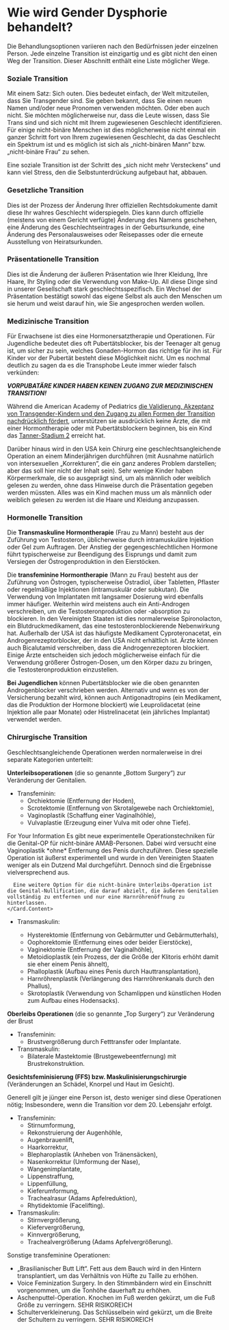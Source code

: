 

<PageMeta
  title="Die Behandlung von Gender Dysphorie"
  linkTitle="Behandlung"
  description="Übergang ist das Heilmittel"
/>

<Disclaimer />

# Wie wird Gender Dysphorie behandelt?

Die Behandlungsoptionen variieren nach den Bedürfnissen jeder einzelnen Person. Jede einzelne Transition ist einzigartig und es gibt nicht den einen Weg der Transition. Dieser Abschnitt enthält eine Liste möglicher Wege.

### Soziale Transition

Mit einem Satz: Sich outen. Dies bedeutet einfach, der Welt mitzuteilen, dass Sie Transgender sind. Sie geben bekannt, dass Sie einen neuen Namen und/oder neue Pronomen verwenden möchten. Oder eben auch nicht. Sie möchten möglicherweise nur, dass die Leute wissen, dass Sie Trans sind und sich nicht mit Ihrem zugewiesenen Geschlecht identifizieren. Für einige nicht-binäre Menschen ist dies möglicherweise nicht einmal ein ganzer Schritt fort von Ihrem zugewiesenen Geschlecht, da das Geschlecht ein Spektrum ist und es möglich ist sich als „nicht-binären Mann“ bzw. „nicht-binäre Frau“ zu sehen.

Eine soziale Transition ist der Schritt des „sich nicht mehr Versteckens“ und kann viel Stress, den die Selbstunterdrückung aufgebaut hat, abbauen.

### Gesetzliche Transition

Dies ist der Prozess der Änderung Ihrer offiziellen Rechtsdokumente damit diese Ihr wahres Geschlecht widerspiegeln. Dies kann durch offizielle (meistens von einem Gericht verfügte) Änderung des Namens geschehen, eine Änderung des Geschlechtseintrages in der Geburtsurkunde, eine Änderung des Personalausweises oder Reisepasses oder die erneute Ausstellung von Heiratsurkunden.

### Präsentationelle Transition

Dies ist die Änderung der äußeren Präsentation wie Ihrer Kleidung, Ihre Haare, Ihr Styling oder die Verwendung von Make-Up. All diese Dinge sind in unserer Gesellschaft stark geschlechtsspezifisch. Ein Wechsel der Präsentation bestätigt sowohl das eigene Selbst als auch den Menschen um sie herum und weist darauf hin, wie Sie angesprochen werden wollen.

### Medizinische Transition

Für Erwachsene ist dies eine Hormonersatztherapie und Operationen. Für Jugendliche bedeutet dies oft Pubertätsblocker, bis der Teenager alt genug ist, um sicher zu sein, welches Gonaden-Hormon das richtige für ihn ist. Für Kinder vor der Pubertät besteht diese Möglichkeit nicht. Um es nochmal deutlich zu sagen da es die Transphobe Leute immer wieder falsch verkünden:

***VORPUBATÄRE KINDER HABEN KEINEN ZUGANG ZUR MEDIZINISCHEN TRANSITION!***

Während die American Academy of Pediatrics [die Validierung, Akzeptanz von Transgender-Kindern und den Zugang zu allen Formen der Transition nachdrücklich fördert](https://pediatrics.aappublications.org/content/pediatrics/early/2018/09/13/peds.2018-2162.full.pdf), unterstützen sie ausdrücklich keine Ärzte, die mit einer Hormontherapie oder mit Pubertätsblockern beginnen, bis ein Kind das [Tanner-Stadium 2](https://de.wikipedia.org/wiki/Tanner-Stadien) erreicht hat.

Darüber hinaus wird in den USA kein Chirurg eine geschlechtsangleichende Operation an einem Minderjährigen durchführen (mit Ausnahme natürlich von intersexuellen „Korrekturen“, die ein ganz anderes Problem darstellen; aber das soll hier nicht der Inhalt sein). Sehr wenige Kinder haben Körpermerkmale, die so ausgeprägt sind, um als männlich oder weiblich gelesen zu werden, ohne dass Hinweise durch die Präsentation gegeben werden müssten. Alles was ein Kind machen muss um als männlich oder weiblich gelesen zu werden ist die Haare und Kleidung anzupassen.

### Hormonelle Transition

Die **Transmaskuline Hormontherapie** (Frau zu Mann) besteht aus der Zuführung von Testosteron, üblicherweise durch intramuskuläre Injektion oder Gel zum Auftragen. Der Anstieg der gegengeschlechtlichen Hormone führt typischerweise zur Beendigung des Eisprungs und damit zum Versiegen der Östrogenproduktion in den Eierstöcken.

Die **transfeminine Hormontherapie** (Mann zu Frau) besteht aus der Zuführung von Östrogen, typischerweise Östradiol, über Tabletten, Pflaster oder regelmäßige Injektionen (intramuskulär oder subkutan). Die Verwendung von Implantaten mit langsamer Dosierung wird ebenfalls immer häufiger. Weiterhin wird meistens auch ein Anti-Androgen verschreiben, um die Testosteronproduktion oder -absorption zu blockieren. In den Vereinigten Staaten ist dies normalerweise Spironolacton, ein Blutdruckmedikament, das eine testosteronblockierende Nebenwirkung hat. Außerhalb der USA ist das häufigste Medikament Cyproteronacetat, ein Androgenrezeptorblocker, der in den USA nicht erhältlich ist. Ärzte können auch Bicalutamid verschreiben, dass die Androgenrezeptoren blockiert. Einige Ärzte entscheiden sich jedoch möglicherweise einfach für die Verwendung größerer Östrogen-Dosen, um den Körper dazu zu bringen, die Testosteronproduktion einzustellen.

**Bei Jugendlichen** können Pubertätsblocker wie die oben genannten Androgenblocker verschrieben werden. Alternativ und wenn es von der Versicherung bezahlt wird, können auch Antigonadtropins (ein Medikament, das die Produktion der Hormone blockiert) wie Leuprolidacetat (eine Injektion alle paar Monate) oder Histrelinacetat (ein jährliches Implantat) verwendet werden.

### Chirurgische Transition

Geschlechtsangleichende Operationen werden normalerweise in drei separate Kategorien unterteilt:

**Unterleibsoperationen** (die so genannte „Bottom Surgery“) zur Veränderung der Genitalien.

- Transfeminin:
  - Orchiektomie (Entfernung der Hoden),
  - Scrotektomie (Entfernung von Skrotalgewebe nach Orchiektomie),
  - Vaginoplastik (Schaffung einer Vaginalhöhle),
  - Vulvaplastie (Erzeugung einer Vulva mit oder ohne Tiefe).

<Gutter>
  <Card>
    <Card.Header>For Your Information</Card.Header>
    <Card.Content>
      Es gibt neue experimentelle Operationstechniken für die Genital-OP für nicht-binäre AMAB-Personen. Dabei wird versucht eine Vaginoplastik *ohne* Entfernung des Penis durchzuführen. Diese spezielle Operation ist äußerst experimentell und wurde in den Vereinigten Staaten weniger als ein Dutzend Mal durchgeführt. Dennoch sind die Ergebnisse vielversprechend aus.

      Eine weitere Option für die nicht-binäre Unterleibs-Operation ist die Genital-Nullification, die darauf abzielt, die äußeren Genitalien vollständig zu entfernen und nur eine Harnröhrenöffnung zu hinterlassen.
    </Card.Content>
  </Card>
</Gutter>

- Transmaskulin:

  - Hysterektomie (Entfernung von Gebärmutter und Gebärmutterhals),
  - Oophorektomie (Entfernung eines oder beider Eierstöcke),
  - Vaginektomie (Entfernung der Vaginalhöhle),
  - Metoidioplastik (ein Prozess, der die Größe der Klitoris erhöht damit sie eher einem Penis ähnelt),
  - Phalloplastik (Aufbau eines Penis durch Hauttransplantation),
  - Harnröhrenplastik (Verlängerung des Harnröhrenkanals durch den Phallus),
  - Skrotoplastik (Verwendung von Schamlippen und künstlichen Hoden zum Aufbau eines Hodensacks).

**Oberleibs Operationen** (die so genannte „Top Surgery“) zur Veränderung der Brust

- Transfeminin:
  - Brustvergrößerung durch Fetttransfer oder Implantate.
- Transmaskulin:
  - Bilaterale Mastektomie (Brustgewebeentfernung) mit Brustrekonstruktion.

**Gesichtsfeminisierung (FFS) bzw. Maskulinisierungschirurgie** (Veränderungen an Schädel, Knorpel und Haut im Gesicht).

Generell gilt je jünger eine Person ist, desto weniger sind diese Operationen nötig; Insbesondere, wenn die Transition vor dem 20. Lebensjahr erfolgt.

- Transfeminin:
  - Stirnumformung,
  - Rekonstruierung der Augenhöhle,
  - Augenbrauenlift,
  - Haarkorrektur,
  - Blepharoplastik (Anheben von Tränensäcken),
  - Nasenkorrektur (Umformung der Nase),
  - Wangenimplantate,
  - Lippenstraffung,
  - Lippenfüllung,
  - Kieferumformung,
  - Trachealrasur (Adams Apfelreduktion),
  - Rhytidektomie (Facelifting).
- Transmaskulin:
  - Stirnvergrößerung,
  - Kiefervergrößerung,
  - Kinnvergrößerung,
  - Trachealvergrößerung (Adams Apfelvergrößerung).

Sonstige transfeminine Operationen:

- „Brasilianischer Butt Lift“. Fett aus dem Bauch wird in den Hintern transplantiert, um das Verhältnis von Hüfte zu Taille zu erhöhen.
- Voice Feminization Surgery. In den Stimmbändern wird ein Einschnitt vorgenommen, um die Tonhöhe dauerhaft zu erhöhen.
- Aschenputtel-Operation. Knochen im Fuß werden gekürzt, um die Fuß Größe zu verringern. SEHR RISIKOREICH
- Schulterverkleinerung. Das Schlüsselbein wird gekürzt, um die Breite der Schultern zu verringern. SEHR RISIKOREICH
